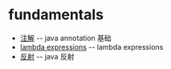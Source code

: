 = fundamentals =
* [[fundamentals/annotation|注解]] -- java annotation 基础
* [[fundamentals/lambda_expressions|lambda expressions]] -- lambda expressions
* [[fundamentals/reflection|反射]] -- java 反射
